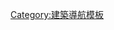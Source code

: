 {{Navbox
|name = 建築材料
|title = [[建築材料]]
|image = 
|list1 = [[水泥]]·[[混凝土]]·[[瀝青]]·[[建築物]]·[[砂]]·[[鵝卵石]]·[[工字梁|-{zh-hans:工字梁; zh-cn:工字梁; zh-tw:H型鋼}-]]·[[鋼筋]]·[[磚]]·[[瓷磚]]·[[瓦]]·[[塗料]]
|below = 
}}<noinclude>
[[Category:建築導航模板]]
</noinclude>